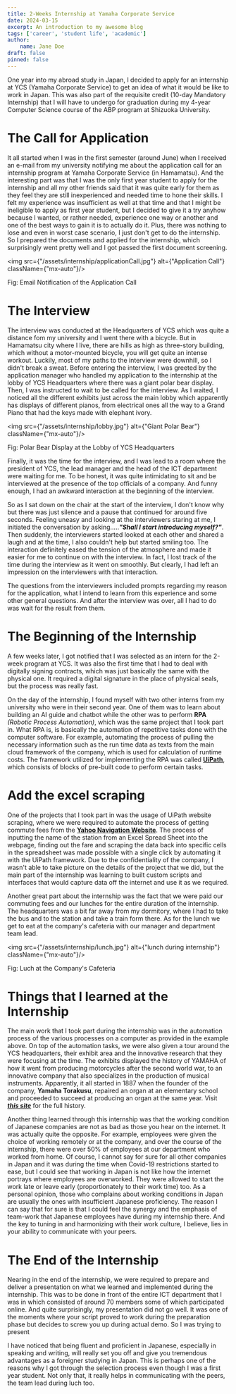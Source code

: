 ```yaml
---
title: 2-Weeks Internship at Yamaha Corporate Service
date: 2024-03-15
excerpt: An introduction to my awesome blog
tags: ['career', 'student life', 'academic']
author:
    name: Jane Doe
draft: false
pinned: false
---
```


One year into my abroad study in Japan, I decided to apply for an internship at YCS (Yamaha Corporate Service) to get an idea of what it would be like to work in Japan.
This was also part of the requisite credit (10-day Mandatory Internship) that I will have to undergo for graduation during my 4-year Computer Science course of the ABP program at Shizuoka University.

# The Call for Application

It all started when I was in the first semester (around June) when I received an e-mail from my university notifying me about the application call for an internship program at Yamaha Corporate Service (in Hamamatsu).
And the interesting part was that I was the only first year student to apply for the internship and all my other friends said that it was quite early for them as they feel they are still inexperienced and needed time to hone their skills.
I felt my experience was insufficient as well at that time and that I might be ineligible to apply as first year student, but I decided to give it a try anyhow because I wanted, or rather needed, experience one way or another and one of the best ways to gain it is to actually do it.
Plus, there was nothing to lose and even in worst case scenario, I just don't get to do the internship.
So I prepared the documents and applied for the internship, which surprisingly went pretty well and I got passed the first document screening.

<img src={"/assets/internship/applicationCall.jpg"} alt={"Application Call"} className={"mx-auto"}/>
<p className={"text-center"}>Fig: Email Notification of the Application Call</p>

# The Interview

The interview was conducted at the Headquarters of YCS which was quite a distance fom my university and I went there with a bicycle.
But in Hamamatsu city where I live, there are hills as high as three-story building, which without a motor-mounted bicycle, you will get quite an intense workout.
Luckily, most of my paths to the interview were downhill, so I didn't break a sweat.
Before entering the interview, I was greeted by the application manager who handled my application to the internship at the lobby of YCS Headquarters where there was a giant polar bear display.
Then, I was instructed to wait to be called for the interview. As I waited, I noticed all the different exhibits just across the main lobby which apparently has displays of different pianos, from electrical ones all the way to a Grand Piano that had the keys made with elephant ivory.

<img src={"/assets/internship/lobby.jpg"} alt={"Giant Polar Bear"} className={"mx-auto"}/>
<p className={"text-center"}>Fig: Polar Bear Display at the Lobby of YCS Headquarters</p>

Finally, it was the time for the interview, and I was lead to a room where the president of YCS, the lead manager and the head of the ICT department were waiting for me.
To be honest, it was quite intimidating to sit and be interviewed at the presence of the top officials of a company.
And funny enough, I had an awkward interaction at the beginning of the interview.

So as I sat down on the chair at the start of the interview, I don't know why but there was just silence and a pause that continued for around five seconds.
Feeling uneasy and looking at the interviewers staring at me, I initiated the conversation by asking.....***"Shall I start introducing myself?"***.
Then suddenly, the interviewers started looked at each other and shared a laugh and at the time, I also couldn't help but started smiling too.
The interaction definitely eased the tension of the atmosphere and made it easier for me to continue on with the interview.
In fact, I lost track of the time during the interview as it went on smoothly.
But clearly, I had left an impression on the interviewers with that interaction.

The questions from the interviewers included prompts regarding my reason for the application, what I intend to learn from this experience and some other general questions.
And after the interview was over, all I had to do was wait for the result from them.

# The Beginning of the Internship

A few weeks later, I got notified that I was selected as an intern for the 2-week program at YCS.
It was also the first time that I had to deal with digitally signing contracts, which was just basically the same with the physical one.
It required a digital signature in the place of physical seals, but the process was really fast.

On the day of the internship, I found myself with two other interns from my university who were in their second year.
One of them was to learn about building an AI guide and chatbot while the other was to perform **RPA** _(Robotic Process Automation)_, which was the same project that I took part in.
What RPA is, is basically the automation of repetitive tasks done with the computer software. For example, automating the process of pulling the necessary information such as the run time data as texts from the main cloud framework of the company, which is used for calculation of runtime costs.
The framework utilized for implementing the RPA was called [**UiPath**](https://www.uipath.com), which consists of blocks of pre-built code to perform certain tasks.

# Add the excel scraping

One of the projects that I took part in was the usage of UiPath website scraping, where we were required to automate the process of getting commute fees from the [**Yahoo Navigation Website**](https://transit.yahoo.co.jp).
The process of inputting the name of the station from an Excel Spread Sheet into the webpage, finding out the fare and scraping the data back into specific cells in the spreadsheet was made possible with a single click by automating it with the UiPath framework.
Due to the confidentiality of the company, I wasn't able to take picture on the details of the project that we did, but the main part of the internship was learning to built custom scripts and interfaces that would capture data off the internet and use it as we required.

Another great part about the internship was the fact that we were paid our commuting fees and our lunches for the entire duration of the internship.
The headquarters was a bit far away from my dormitory, where I had to take the bus and to the station and take a train form there.
As for the lunch we get to eat at the company's cafeteria with our manager and department team lead.

<img src={"/assets/internship/lunch.jpg"} alt={"lunch during internship"} className={"mx-auto"}/>
<p className={"text-center"}>Fig: Luch at the Company's Cafeteria</p>

# Things that I learned at the Internship

The main work that I took part during the internship was in the automation process of the various processes on a computer as provided in the example above.
On top of the automation tasks, we were also given a tour around the YCS headquarters, their exhibit area and the innovative research that they were focusing at the time.
The exhibits displayed the history of YAMAHA of how it went from producing motorcycles after the second world war, to an innovative company that also specializes in the production of musical instruments.
Apparently, it all started in 1887 when the founder of the company, **Yamaha Torakusu**, repaired an organ at an elementary school and proceeded to succeed at producing an organ at the same year.
Visit [***this site***](https://www.yamaha.com/en/about/history/#:~:text=Torakusu%20Yamaha%20repaired%20an%20organ,of%20Western%2Dstyle%20musical%20instruments.) for the full history.

Another thing learned through this internship was that the working condition of Japanese companies are not as bad as those you hear on the internet.
It was actually quite the opposite. For example, employees were given the choice of working remotely or at the company, and over the course of the internship, there were over 50% of employees at our department who worked from home.
Of course, I cannot say for sure for all other companies in Japan and it was during the time when Covid-19 restrictions started to ease, but I could see that working in Japan is not like how the internet portrays where employees are overworked.
They were allowed to start the work late or leave early (proportionately to their work time) too.
As a personal opinion, those who complains about working conditions in Japan are usually the ones with insufficient Japanese proficiency.
The reason I can say that for sure is that I could feel the synergy and the emphasis of team-work that Japanese employees have during my internship there.
And the key to tuning in and harmonizing with their work culture, I believe, lies in your ability to communicate with your peers.

# The End of the Internship

Nearing in the end of the internship, we were required to prepare and deliver a presentation on what we learned and implemented during the internship.
This was to be done in front of the entire ICT department that I was in which consisted of around 70 members some of which participated online.
And quite surprisingly, my presentation did not go well. It was one of the moments where your script proved to work during the preparation phase but decides to screw you up during actual demo.
So I was trying to present

I have noticed that being fluent and proficient in Japanese, especially in speaking and writing, will really set you off and give you tremendous advantages as a foreigner studying in Japan.
This is perhaps one of the reasons why I got through the selection process even though I was a first year student.
Not only that, it really helps in communicating with the peers, the team lead during luch too.

